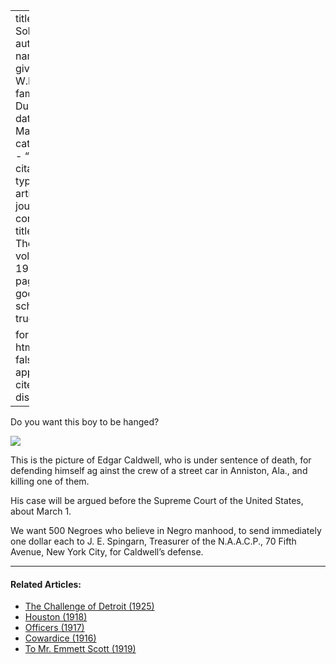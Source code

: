 
---
title: 'A Soldier'
author:
  - name:
      given: W.E.B.
      family: Du Bois
date: Mar. 1920
categories: 
  - ""
citation: 
  type: article-journal
  container-title: The Crisis
  volume: 19
  issue: 5
  page: 233
google-scholar: true

format:
  html:
    toc: false
    appendix-cite-as: display
---

Do you want this boy to be hanged?

![](../../../Images/caldwell.png) 

This is the picture of Edgar Caldwell, who is under sentence of death, for defending himself ag ainst the crew of a street car in Anniston, Ala., and killing one of them.

His case will be argued before the Supreme Court of the United States, about March 1.

We want 500 Negroes who believe in Negro manhood, to send immediately one dollar each to J. E. Spingarn, Treasurer of the N.A.A.C.P., 70 Fifth Avenue, New York City, for Caldwell's defense.

 
<!-- Similar articles start here -->

<hr>
#### Related Articles:

* [The Challenge of Detroit (1925)](/Volumes/31/01/challenge_of_detroit.html)
* [Houston (1918)](/Volumes/16/06/houston.html)
* [Officers (1917)](/Volumes/14/02/officers.html)
* [Cowardice (1916)](/Volumes/12/06/cowardice.html)
* [To Mr. Emmett Scott (1919)](/Volumes/18/01/scott.html)

<!-- Similar articles end here -->